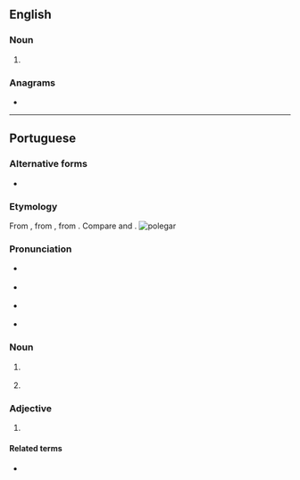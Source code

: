 ==English==

===Noun===
{{en-noun}}

# {{alt form|en|poligar}}

===Anagrams===
* {{anagrams|en|a=aeglopr|pergola}}

----

==Portuguese==

===Alternative forms===
* {{l|pt|pollegar}} {{qualifier|obsolete}}

===Etymology===
From {{inh|pt|roa-opt|pollegar}}, from {{inh|pt|la|pollicāris||of the thumb}}, from {{m|la|pollex||thumb}}. Compare {{cog|es|pulgar}} and {{cog|gl|polgar}}.
[[File:Hand - Thumb.jpg|thumb|polegar]]

===Pronunciation===
* {{a|Paulista}} {{IPA|pt|/ˌpo.le.ˈɡaɹ/}}
* {{a|South Brazil}} {{IPA|pt|/ˌpo.le.ˈɡaɻ/}}
* {{a|PT}} {{IPA|pt|/pu.lɨ.ˈɣaɾ/}}
* {{hyphenation|pt|po|le|gar}}

===Noun===
{{pt-noun|m|es}}

# {{l|en|thumb}} {{gloss|digit}}
#: {{syn|pt|dedo polegar|pólex|pólice}}
# {{l|en|big toe}} {{gloss|largest human toe}}
#: {{syn|pt|dedão|dedão do pé|hálux}}

===Adjective===
{{pt-adj|polega|r|comp=no}}

# {{l|en|pollical}}

====Related terms====
* {{l|pt|polegada}}

{{cln|pt|words suffixed with -ar}}
{{topics|pt|Fingers}}